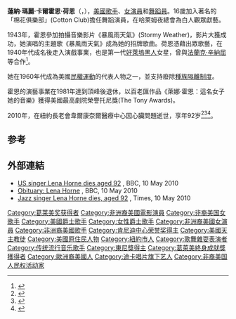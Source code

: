 {{藝人
|Name=蓮納·荷恩<br />Lena Horne
|Img=Lena Horne in Till the Clouds Roll By 2.jpg
|Img_capt=電影《[[直到雲消霧散時|直到雲消霧散時]]》（1946年）劇照
|Background=solo_singer 
|Birth_name=蓮納·瑪麗·卡爾霍恩·荷恩
|Born={{birth date|1917|6|30}}<br>{{USA}}[[紐約州|紐約州]][[紐約市|紐約市]][[布魯克林區|布魯克林區]]
|Died={{death date and age|2010|5|9|1917|6|30}}<br>{{USA}}[[紐約州|紐約州]][[紐約市|紐約市]]
|Instrument=[[歌手|歌唱]]
|Genre=[[聲樂爵士|聲樂爵士]]、[[傳統流行音樂|傳統流行音樂]]、[[百老匯音樂劇|百老匯]]
|Occupation=[[歌手|歌手]]、[[舞蹈員|舞蹈員]]、[[女演員|女演員]]
|Years_active=1933年至2000年
|Label=[[米高梅|米高梅]]、[[RCA_Victor|RCA Victor]]、[[聯合藝員|聯合藝員]]、[[藍調唱片|藍調唱片]]
|Associated_acts=[[哈利·貝拉方提|哈利·貝拉方提]]、[[倫尼·海頓|倫尼·海頓]]、[[艾靈頓公爵|艾靈頓公爵]]、[[比利·史崔洪|比利·史崔洪]]、[[比莉·霍利戴|比莉·霍利戴]]、[[小森美·戴維斯|小森美·戴維斯]]
}}

'''蓮納·瑪麗·卡爾霍恩·荷恩'''（{{lang-en|Lena Mary Calhoun Horne}}，{{bd|1917年|6月30日|2010年|5月9日|catIdx=Horne}}），[[美國|美國]][[歌手|歌手]]、[[女演員|女演員]]和[[舞蹈員|舞蹈員]]。16歲加入著名的「棉花俱樂部」(Cotton Club)擔任舞蹈演員，在哈萊姆夜總會為白人觀眾獻藝。

1943年，霍恩參加拍攝音樂影片《暴風雨天氣》(Stormy Weather)，影片大獲成功，她演唱的主題歌《暴風雨天氣》成為她的招牌歌曲。荷恩憑藉出眾歌藝，在1940年代成名後走入演戲事業，也是第一代[[好萊塢|好萊塢]][[黑人|黑人]]女星，曾與[[法蘭克·辛納屈|法蘭克·辛納屈]]等合作<ref>{{cite news |last1=options |first1=Show more sharing |last2=URLCopied! |first2=Copy Link |title=From the Archives: Lena Horne dies at 92; singer and civil rights activist who broke barriers |url=https://www.latimes.com/local/obituaries/la-me-horne-20100510-story.html |accessdate=2021-08-28 |work=Los Angeles Times |date=2014-03-08 |archive-date=2022-02-06 |archive-url=https://web.archive.org/web/20220206171746/https://www.latimes.com/local/obituaries/la-me-horne-20100510-story.html |dead-url=no }}</ref>。

她在1960年代成為美國[[民權運動|民權運動]]的代表人物之一，並支持廢除[[種族隔離制度|種族隔離制度]]。

霍恩的演藝事業在1981年達到頂峰後退休，以百老匯作品《萊娜‧霍恩：這名女子她的音樂》獲得美國最高劇院榮譽托尼獎(The Tony Awards)。

2010年，在紐約長老會韋爾康奈爾醫療中心因心臟問題逝世，享年92岁<ref>{{cite news |last1=Harmetz |first1=Aljean |title=Lena Horne, Singer and Actress, Dies at 92 |url=https://www.nytimes.com/2010/05/10/arts/music/10horne.html |accessdate=2021-08-28 |work=The New York Times |date=2010-05-10 |archive-date=2021-11-17 |archive-url=https://web.archive.org/web/20211117112524/https://www.nytimes.com/2010/05/10/arts/music/10horne.html |dead-url=no }}</ref><ref>{{cite news |title=Lena Horne Dies at Age 92 |url=https://www.pbs.org/newshour/arts/lena-horne-dies-at-age-92 |accessdate=2021-08-28 |work=PBS NewsHour |date=2010-05-10 |language=en-us |archive-date=2021-08-28 |archive-url=https://web.archive.org/web/20210828160026/https://www.pbs.org/newshour/arts/lena-horne-dies-at-age-92 |dead-url=no }}</ref><ref>{{cite news |title=Lena Horne obituary |url=https://www.theguardian.com/music/2010/may/10/lena-horne-obituary |accessdate=2021-08-28 |work=the Guardian |date=2010-05-10 |language=en |archive-date=2021-11-04 |archive-url=https://web.archive.org/web/20211104204711/https://www.theguardian.com/music/2010/may/10/lena-horne-obituary |dead-url=no }}</ref>。

==参考==
{{reflist}}

==外部連結==
{{Commons category|Lena Horne}}
* [http://news.bbc.co.uk/2/hi/entertainment/8671724.stm US singer Lena Horne dies aged 92] {{Wayback|url=http://news.bbc.co.uk/2/hi/entertainment/8671724.stm |date=20210314181519 }}, BBC, 10 May 2010
* [http://news.bbc.co.uk/2/hi/entertainment/206932.stm Obituary: Lena Horne] {{Wayback|url=http://news.bbc.co.uk/2/hi/entertainment/206932.stm |date=20190629090902 }}, BBC, 10 May 2010
* [http://entertainment.timesonline.co.uk/tol/arts_and_entertainment/music/article7121518.ece Jazz singer Lena Horne dies, aged 92] {{Wayback|url=http://entertainment.timesonline.co.uk/tol/arts_and_entertainment/music/article7121518.ece |date=20100510101704 }}, Times, 10 May 2010
{{20世纪80年代肯尼迪中心荣誉奖}}
{{Authority control}}
{{DEFAULTSORT:Horne, Lena}}

[[Category:葛莱美奖获得者|Category:葛莱美奖获得者]]
[[Category:非洲裔美國電影演員|Category:非洲裔美國電影演員]]
[[Category:非裔美国女歌手|Category:非裔美国女歌手]]
[[Category:美國爵士歌手|Category:美國爵士歌手]]
[[Category:女性爵士歌手|Category:女性爵士歌手]]
[[Category:非洲裔美國女演員|Category:非洲裔美國女演員]]
[[Category:非洲裔美國歌手|Category:非洲裔美國歌手]]
[[Category:肯尼迪中心荣誉奖得主|Category:肯尼迪中心荣誉奖得主]]
[[Category:美國天主教徒|Category:美國天主教徒]]
[[Category:美國原住民人物|Category:美國原住民人物]]
[[Category:紐約市人|Category:紐約市人]]
[[Category:歌舞雜耍表演者|Category:歌舞雜耍表演者]]
[[Category:传统流行音乐歌手|Category:传统流行音乐歌手]]
[[Category:東尼獎得主|Category:東尼獎得主]]
[[Category:葛萊美終身成就獎獲得者|Category:葛萊美終身成就獎獲得者]]
[[Category:歐洲裔美國人|Category:歐洲裔美國人]]
[[Category:迪卡唱片旗下艺人|Category:迪卡唱片旗下艺人]]
[[Category:非裔美国人民权活动家|Category:非裔美国人民权活动家]]